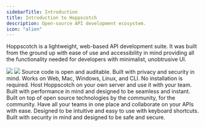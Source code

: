 ```yaml
---
sidebarTitle: Introduction
title: Introduction to Hoppscotch
description: Open-source API development ecosystem.
icon: "alien"
---
```


Hoppscotch is a lightweight, web-based API development suite. It was built from the ground up with ease of use and accessibility in mind providing all the functionality needed for developers with minimalist, unobtrusive UI.

<Frame>
  <img className="block border border-black/5 rounded-md dark:border-white/5 dark:hidden" src="/images/hoppscotch-light.png" />
  <img className="hidden border border-black/5 rounded-md dark:border-white/5 dark:block" src="/images/hoppscotch-dark.png" />
</Frame>

<Steps>
  <Step iconType="light" icon="heart" title="Open-source code">
    Source code is open and auditable. Built with privacy and security in mind.
  </Step>
  <Step iconType="light" icon="certificate" title="Cross-platform apps">
    Works on Web, Mac, Windows, Linux, and CLI. No installation is required.
  </Step>
  <Step iconType="light" icon="server" title="Self-Host support">
    Host Hoppscotch on your own server and use it with your team.
  </Step>
  <Step iconType="light" icon="rocket" title="Fast and reliable">
    Built with performance in mind and designed to be seamless and instant.
  </Step>
  <Step iconType="light" icon="face-smile" title="Community driven">
    Built on top of open source technologies by the community, for the community.
  </Step>
  <Step iconType="light" icon="layer-group" title="Built for developers">
    Have all your teams in one place and collaborate on your APIs with ease.
  </Step>
  <Step iconType="light" icon="keyboard" title="Keyboard first design">
    Designed to be intuitive and easy to use with keyboard shortcuts.
  </Step>
  <Step iconType="light" icon="lock" title="Safe and secure">
    Built with security in mind and designed to be safe and secure.
  </Step>
</Steps>
